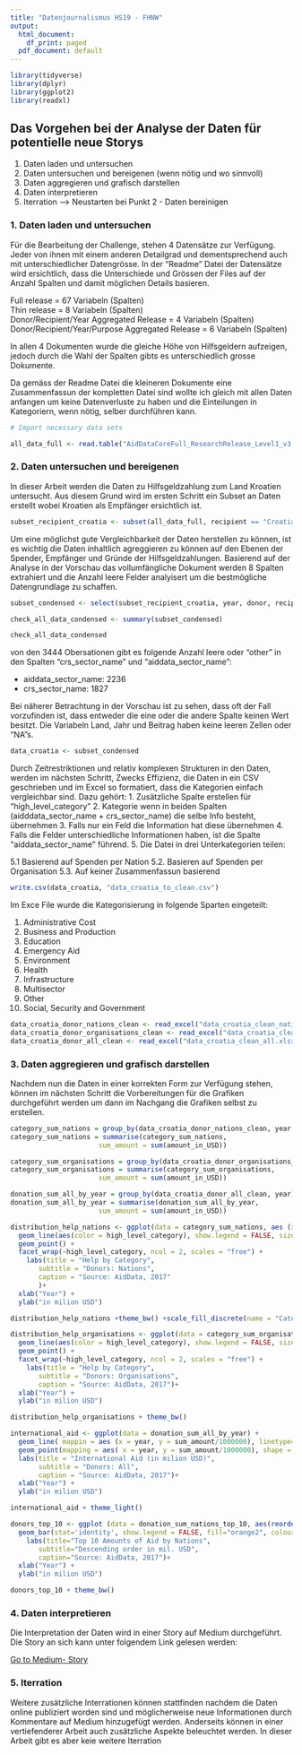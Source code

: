```yaml
---
title: "Datenjournalismus HS19 - FHNW"
output:
  html_document:
    df_print: paged
  pdf_document: default
---
```


```r

library(tidyverse)
library(dplyr)
library(ggplot2)
library(readxl)

```
## Das Vorgehen bei der Analyse der Daten für potentielle neue Storys
1. Daten laden und untersuchen
2. Daten untersuchen und bereigenen (wenn nötig und wo sinnvoll)
3. Daten aggregieren und grafisch darstellen
4. Daten interpretieren
5. Iterration --> Neustarten bei Punkt 2 - Daten bereinigen

### 1. Daten laden und untersuchen
Für die Bearbeitung der Challenge, stehen 4 Datensätze zur Verfügung. Jeder von ihnen mit einem anderen Detailgrad und dementsprechend auch mit unterschiedlicher Datengrösse. In der "Readme" Datei der Datensätze wird ersichtlich, dass die Unterschiede und Grössen der Files auf der Anzahl Spalten und damit möglichen Details basieren.

Full release = 67 Variabeln (Spalten)    
Thin release = 8 Variabeln (Spalten)    
Donor/Recipient/Year Aggregated Release = 4 Variabeln (Spalten)    
Donor/Recipient/Year/Purpose Aggregated Release = 6 Variabeln (Spalten)    

In allen 4 Dokumenten wurde die gleiche Höhe von Hilfsgeldern aufzeigen, jedoch durch die Wahl der Spalten gibts es unterschiedlich grosse Dokumente.

Da gemäss der Readme Datei die kleineren Dokumente eine Zusammenfassun der kompletten Datei sind wollte ich gleich mit allen Daten anfangen um keine Datenverluste zu haben und die Einteilungen in Kategoriern, wenn nötig, selber durchführen kann.

```r

# Import necessary data sets

all_data_full <- read.table("AidDataCoreFull_ResearchRelease_Level1_v3.1.csv", header=TRUE, sep=",")


```
### 2. Daten untersuchen und bereigenen

In dieser Arbeit werden die Daten zu Hilfsgeldzahlung zum Land Kroatien untersucht. Aus diesem Grund wird im ersten Schritt ein Subset an Daten erstellt wobei Kroatien als Empfänger ersichtlich ist.

```r
subset_recipient_croatia <- subset(all_data_full, recipient == "Croatia")

```

Um eine möglichst gute Vergleichbarkeit der Daten herstellen zu können, ist es wichtig die Daten inhaltlich agreggieren zu können auf den Ebenen der Spender, Empfänger und Gründe der Hilfsgeldzahlungen. Basierend auf der Analyse in der Vorschau das vollumfängliche Dokument werden 8 Spalten extrahiert und die Anzahl leere Felder analyisert um die bestmögliche Datengrundlage zu schaffen.

```r
subset_condensed <- select(subset_recipient_croatia, year, donor, recipient, aiddata_sector_name, crs_sector_name, commitment_amount_usd_constant)

check_all_data_condensed <- summary(subset_condensed)

check_all_data_condensed
```


von den 3444 Obersationen gibt es folgende Anzahl leere oder "other" in den Spalten "crs_sector_name" und "aiddata_sector_name":

- aiddata_sector_name: 2236    
- crs_sector_name: 1827

Bei näherer Betrachtung in der Vorschau ist zu sehen, dass oft der Fall vorzufinden ist, dass entweder die eine oder die andere Spalte keinen Wert besitzt.
Die Variabeln Land, Jahr und Beitrag haben keine leeren Zellen oder "NA"s.

```r
data_croatia <- subset_condensed
```

Durch Zeitrestriktionen und relativ komplexen Strukturen in den Daten, werden im nächsten Schritt, Zwecks Effizienz, die Daten in ein CSV geschrieben und im Excel so formatiert, dass die Kategorien einfach vergleichbar sind. Dazu gehört: 
1. Zusätzliche Spalte erstellen für "high_level_category"
2. Kategorie wenn in beiden Spalten (aidddata_sector_name + crs_sector_name) die selbe Info besteht, übernehmen
3. Falls nur ein Feld die Information hat diese übernehmen
4. Falls die Felder unterschiedliche Informationen haben, ist die Spalte "aiddata_sector_name" führend.
5. Die Datei in drei Unterkategorien teilen: 


5.1 Basierend auf Spenden per Nation
5.2. Basieren auf Spenden per Organisation
5.3. Auf keiner Zusammenfassun basierend



```r
write.csv(data_croatia, "data_croatia_to_clean.csv")
```
Im Exce File wurde die Kategorisierung in folgende Sparten eingeteilt:

1. Administrative Cost
2. Business and Production
3. Education
4. Emergency Aid
5. Environment
6. Health
7. Infrastructure
8. Multisector
9. Other
10. Social, Security and Government


```r
data_croatia_donor_nations_clean <- read_excel("data_croatia_clean_nations.xlsx")
data_croatia_donor_organisations_clean <- read_excel("data_croatia_clean_organisations.xlsx")
data_croatia_donor_all_clean <- read_excel("data_croatia_clean_all.xlsx")
```

### 3. Daten aggregieren und grafisch darstellen
Nachdem nun die Daten in einer korrekten Form zur Verfügung stehen, können im nächsten Schritt die Vorbereitungen für die Grafiken durchgeführt werden um dann im Nachgang die Grafiken selbst zu erstellen.

```r
category_sum_nations = group_by(data_croatia_donor_nations_clean, year, high_level_category)
category_sum_nations = summarise(category_sum_nations, 
                      sum_amount = sum(amount_in_USD))

category_sum_organisations = group_by(data_croatia_donor_organisations_clean, year, high_level_category)
category_sum_organisations = summarise(category_sum_organisations, 
                      sum_amount = sum(amount_in_USD))

donation_sum_all_by_year = group_by(data_croatia_donor_all_clean, year)
donation_sum_all_by_year = summarise(donation_sum_all_by_year, 
                      sum_amount = sum(amount_in_USD))


```


```r
distribution_help_nations <- ggplot(data = category_sum_nations, aes (x = year, y = sum_amount/1000000)) + 
  geom_line(aes(color = high_level_category), show.legend = FALSE, size = 1) +
  geom_point() +
  facet_wrap(~high_level_category, ncol = 2, scales = "free") +
    labs(title = "Help by Category",
       subtitle = "Donors: Nations", 
       caption = "Source: AidData, 2017"
       )+
  xlab("Year") +
  ylab("in milion USD")

distribution_help_nations +theme_bw() +scale_fill_discrete(name = "Category")

```
```r
distribution_help_organisations <- ggplot(data = category_sum_organisations, aes (x = year, y = sum_amount/1000000)) + 
  geom_line(aes(color = high_level_category), show.legend = FALSE, size = 1) +
  geom_point() +
  facet_wrap(~high_level_category, ncol = 2, scales = "free") +
    labs(title = "Help by Category",
       subtitle = "Donors: Organisations", 
       caption = "Source: AidData, 2017")+
  xlab("Year") +
  ylab("in milion USD")

distribution_help_organisations + theme_bw()

```
```r
international_aid <- ggplot(data = donation_sum_all_by_year) + 
  geom_line( mappin = aes (x = year, y = sum_amount/1000000), linetype=1,  size=1, color="orange2") +
  geom_point(mapping = aes( x = year, y = sum_amount/1000000), shape = 19, size=2) +
  labs(title = "International Aid (in milion USD)",
       subtitle = "Donors: All", 
       caption = "Source: AidData, 2017")+
  xlab("Year") +
  ylab("in milion USD")

international_aid + theme_light()

```



```r
donors_top_10 <- ggplot (data = donation_sum_nations_top_10, aes(reorder(donor, -sum_amount), sum_amount/1000000)) + 
  geom_bar(stat='identity', show.legend = FALSE, fill="orange2", colour="black", size=0.8, alpha=0.5) +
    labs(title="Top 10 Amounts of Aid by Nations",
       subtitle="Descending order in mil. USD", 
       caption="Source: AidData, 2017")+
  xlab("Year") +
  ylab("in milion USD")

donors_top_10 + theme_bw()
```

### 4. Daten interpretieren
Die Interpretation der Daten wird in einer Story auf Medium durchgeführt. 
Die Story an sich kann unter folgendem Link gelesen werden:

[Go to Medium- Story](https://medium.com/@eugen.cuic/why-was-croatia-supported-after-the-balkan-war-and-by-who-fc78edc0c4cb?sk=27cd804cc22b6f399f3b0d6616724bc4)

### 5. Iterration
Weitere zusätzliche Interrationen können stattfinden nachdem die Daten online publiziert worden sind und möglicherweise neue Informationen durch Kommentare auf Medium hinzugefügt werden. Anderseits können in einer vertiefenderer Arbeit auch zusätzliche Aspekte beleuchtet werden. In dieser Arbeit gibt es aber keie weitere Iterration

